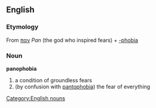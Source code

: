 == English ==
=== Etymology ===
From {{Gr.}} [[παν]] ''Pan'' (the god who inspired fears) + [[-phobia]]
=== Noun ===
[[Category:English nouns]]
'''panophobia'''
# a condition of groundless fears
# (by confusion with [[pantophobia]]) the fear of everything